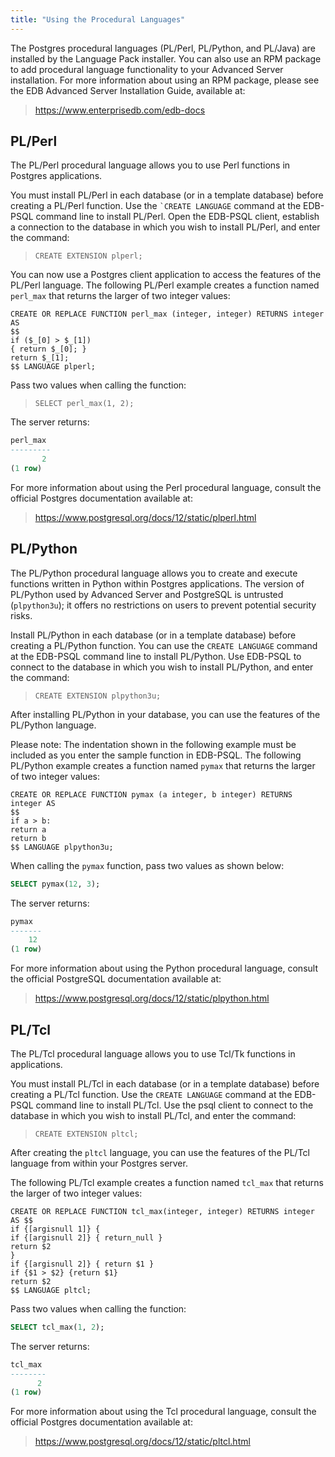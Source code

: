 ```yaml
---
title: "Using the Procedural Languages"
---
```


<div id="using_the_procedural_langauges" class="registered_link"></div>


The Postgres procedural languages (PL/Perl, PL/Python, and PL/Java) are installed by the Language Pack installer. You can also use an RPM package to add procedural language functionality to your Advanced Server installation. For more information about using an RPM package, please see the EDB Advanced Server Installation Guide, available at:

> <https://www.enterprisedb.com/edb-docs>



## PL/Perl

The PL/Perl procedural language allows you to use Perl functions in Postgres applications.

You must install PL/Perl in each database (or in a template database) before creating a PL/Perl function. Use the `` `CREATE LANGUAGE `` command at the EDB-PSQL command line to install PL/Perl. Open the EDB-PSQL client, establish a connection to the database in which you wish to install PL/Perl, and enter the command:

> `CREATE EXTENSION plperl;`

You can now use a Postgres client application to access the features of the PL/Perl language. The following PL/Perl example creates a function named `perl_max` that returns the larger of two integer values:

``` text
CREATE OR REPLACE FUNCTION perl_max (integer, integer) RETURNS integer
AS
$$
if ($_[0] > $_[1])
{ return $_[0]; }
return $_[1];
$$ LANGUAGE plperl;
```

Pass two values when calling the function:

> `SELECT perl_max(1, 2);`

The server returns:

``` SQL
perl_max
---------
       2
(1 row)
```

For more information about using the Perl procedural language, consult the official Postgres documentation available at:

> <https://www.postgresql.org/docs/12/static/plperl.html>



## PL/Python

The PL/Python procedural language allows you to create and execute functions written in Python within Postgres applications. The version of PL/Python used by Advanced Server and PostgreSQL is untrusted (`plpython3u`); it offers no restrictions on users to prevent potential security risks.

Install PL/Python in each database (or in a template database) before creating a PL/Python function. You can use the `CREATE LANGUAGE` command at the EDB-PSQL command line to install PL/Python. Use EDB-PSQL to connect to the database in which you wish to install PL/Python, and enter the command:

> `CREATE EXTENSION plpython3u;`

After installing PL/Python in your database, you can use the features of the PL/Python language.

Please note: The indentation shown in the following example must be included as you enter the sample function in EDB-PSQL. The following PL/Python example creates a function named `pymax` that returns the larger of two integer values:

``` text
CREATE OR REPLACE FUNCTION pymax (a integer, b integer) RETURNS
integer AS
$$
if a > b:
return a
return b
$$ LANGUAGE plpython3u;
```

When calling the `pymax` function, pass two values as shown below:

``` SQL
SELECT pymax(12, 3);
```

The server returns:

``` SQL
pymax
-------
    12
(1 row)
```

For more information about using the Python procedural language, consult the official PostgreSQL documentation available at:

> <https://www.postgresql.org/docs/12/static/plpython.html>



## PL/Tcl

The PL/Tcl procedural language allows you to use Tcl/Tk functions in applications.

You must install PL/Tcl in each database (or in a template database) before creating a PL/Tcl function. Use the `CREATE LANGUAGE` command at the EDB-PSQL command line to install PL/Tcl. Use the psql client to connect to the database in which you wish to install PL/Tcl, and enter the command:

> `CREATE EXTENSION pltcl;`

After creating the `pltcl` language, you can use the features of the PL/Tcl language from within your Postgres server.

The following PL/Tcl example creates a function named `tcl_max` that returns the larger of two integer values:

``` text
CREATE OR REPLACE FUNCTION tcl_max(integer, integer) RETURNS integer
AS $$
if {[argisnull 1]} {
if {[argisnull 2]} { return_null }
return $2
}
if {[argisnull 2]} { return $1 }
if {$1 > $2} {return $1}
return $2
$$ LANGUAGE pltcl;
```

Pass two values when calling the function:

``` SQL
SELECT tcl_max(1, 2);
```

The server returns:

``` SQL
tcl_max
--------
      2
(1 row)
```

For more information about using the Tcl procedural language, consult the official Postgres documentation available at:

> <https://www.postgresql.org/docs/12/static/pltcl.html>
